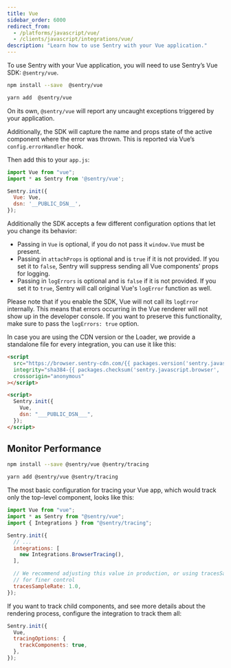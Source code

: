 ```yaml
---
title: Vue
sidebar_order: 6000
redirect_from:
  - /platforms/javascript/vue/
  - /clients/javascript/integrations/vue/
description: "Learn how to use Sentry with your Vue application."
---
```


To use Sentry with your Vue application, you will need to use Sentry’s Vue SDK: `@sentry/vue`.

```bash {tabTitle:npm}
npm install --save  @sentry/vue
```

```bash {tabTitle:Yarn}
yarn add  @sentry/vue
```

On its own, `@sentry/vue` will report any uncaught exceptions triggered by your application.

Additionally, the SDK will capture the name and props state of the active component where the error was thrown. This is reported via Vue’s `config.errorHandler` hook.

Then add this to your `app.js`:

```javascript
import Vue from "vue";
import * as Sentry from '@sentry/vue';

Sentry.init({
  Vue: Vue,
  dsn: '__PUBLIC_DSN__',
});
```

Additionally the SDK accepts a few different configuration options that let you change its behavior:

- Passing in `Vue` is optional, if you do not pass it `window.Vue` must be present.
- Passing in `attachProps` is optional and is `true` if it is not provided. If you set it to `false`, Sentry will suppress sending all Vue components' props for logging.
- Passing in `logErrors` is optional and is `false` if it is not provided. If you set it to `true`, Sentry will call original Vue's `logError` function as well.

<Alert level="warning" title="Vue Error Handling">

Please note that if you enable the SDK, Vue will not call its `logError` internally. This means that errors occurring in the Vue renderer will not show up in the developer console.
If you want to preserve this functionality, make sure to pass the `logErrors: true` option.

</Alert>

In case you are using the CDN version or the Loader, we provide a standalone file for every integration, you can use it
like this:

```html
<script
  src="https://browser.sentry-cdn.com/{{ packages.version('sentry.javascript.browser') }}/vue.min.js"
  integrity="sha384-{{ packages.checksum('sentry.javascript.browser', 'vue.min.js', 'sha384-base64') }}"
  crossorigin="anonymous"
></script>

<script>
  Sentry.init({
    Vue,
    dsn: "___PUBLIC_DSN___",
  });
</script>
```

## Monitor Performance

```bash {tabTitle:npm}
npm install --save @sentry/vue @sentry/tracing
```

```bash {tabTitle:Yarn}
yarn add @sentry/vue @sentry/tracing
```

The most basic configuration for tracing your Vue app, which would track only the top-level component, looks like this:

```js
import Vue from "vue";
import * as Sentry from "@sentry/vue";
import { Integrations } from "@sentry/tracing";

Sentry.init({
  // ...
  integrations: [
    new Integrations.BrowserTracing(),
  ],

  // We recommend adjusting this value in production, or using tracesSampler
  // for finer control
  tracesSampleRate: 1.0,
});
```

If you want to track child components, and see more details about the rendering process, configure the integration to track them all:

```js
Sentry.init({
  Vue,
  tracingOptions: {
    trackComponents: true,
  },
});
```
